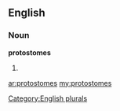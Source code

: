 ==English==

===Noun===
'''protostomes'''

# {{plural of|[[protostome]]}}

[[Category:English plurals]]

[[ar:protostomes]]
[[my:protostomes]]